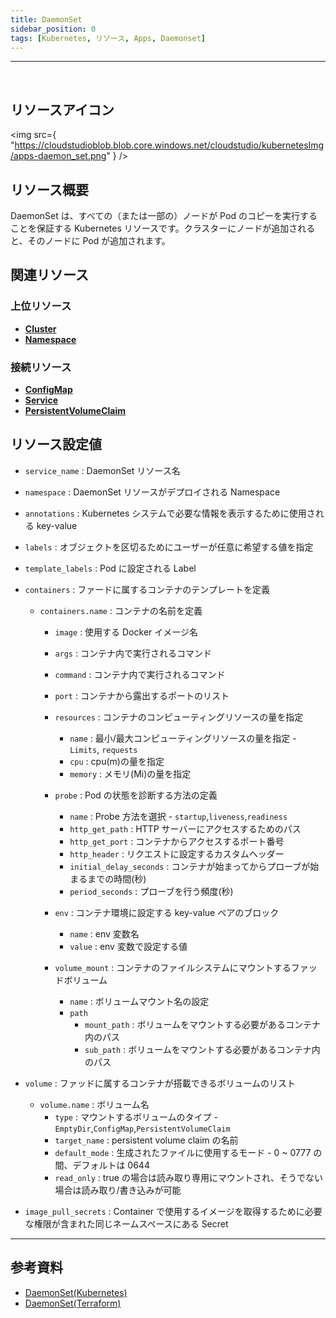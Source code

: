 ```yaml
---
title: DaemonSet
sidebar_position: 0
tags: [Kubernetes, リソース, Apps, Daemonset]
---
```


<hr />
<br />

## リソースアイコン

<img
    src={
        "https://cloudstudioblob.blob.core.windows.net/cloudstudio/kubernetesImg/apps-daemon_set.png"
    }
/>

## リソース概要

DaemonSet は、すべての（または一部の）ノードが Pod のコピーを実行することを保証する Kubernetes リソースです。クラスターにノードが追加されると、そのノードに Pod が追加されます。

## 関連リソース

### 上位リソース

-   [**Cluster**](https://docs.cstudio.app/ja/docs/resource/kubernetes/Base/Cluster)
-   [**Namespace**](https://docs.cstudio.app/ja/docs/resource/kubernetes/Core/Namespace)

### 接続リソース

-   [**ConfigMap**](https://docs.cstudio.app/ja/docs/resource/kubernetes/Core/ConfigMap)
-   [**Service**](https://docs.cstudio.app/ja/docs/resource/kubernetes/Core/Service)
-   [**PersistentVolumeClaim**](https://docs.cstudio.app/ja/docs/resource/kubernetes/Core/PersistentVolumeClaim)

## リソース設定値

-   `service_name` : DaemonSet リソース名
-   `namespace` : DaemonSet リソースがデプロイされる Namespace
-   `annotations` : Kubernetes システムで必要な情報を表示するために使用される key-value
-   `labels` : オブジェクトを区切るためにユーザーが任意に希望する値を指定
-   `template_labels` : Pod に設定される Label
-   `containers` : ファードに属するコンテナのテンプレートを定義

    -   `containers.name` : コンテナの名前を定義

        -   `image` : 使用する Docker イメージ名
        -   `args` : コンテナ内で実行されるコマンド
        -   `command` : コンテナ内で実行されるコマンド
        -   `port` : コンテナから露出するポートのリスト

        -   `resources` : コンテナのコンピューティングリソースの量を指定

            -   `name` : 最小/最大コンピューティングリソースの量を指定 - `Limits`, `requests`
            -   `cpu` : cpu(m)の量を指定
            -   `memory` : メモリ(Mi)の量を指定

        -   `probe` : Pod の状態を診断する方法の定義

            -   `name` : Probe 方法を選択 - `startup`,`liveness`,`readiness`
            -   `http_get_path` : HTTP サーバーにアクセスするためのパス
            -   `http_get_port` : コンテナからアクセスするポート番号
            -   `http_header` : リクエストに設定するカスタムヘッダー
            -   `initial_delay_seconds` : コンテナが始まってからプローブが始まるまでの時間(秒)
            -   `period_seconds` : プローブを行う頻度(秒)

        -   `env` : コンテナ環境に設定する key-value ペアのブロック

            -   `name` : env 変数名
            -   `value` : env 変数で設定する値

        -   `volume_mount` : コンテナのファイルシステムにマウントするファッドボリューム
            -   `name` : ボリュームマウント名の設定
            -   `path`
                -   `mount_path` : ボリュームをマウントする必要があるコンテナ内のパス
                -   `sub_path` : ボリュームをマウントする必要があるコンテナ内のパス

-   `volume` : ファッドに属するコンテナが搭載できるボリュームのリスト

    -   `volume.name` : ボリューム名
        -   `type` : マウントするボリュームのタイプ - `EmptyDir`,`ConfigMap`,`PersistentVolumeClaim`
        -   `target_name` : persistent volume claim の名前
        -   `default_mode` : 生成されたファイルに使用するモード - 0 ~ 0777 の間、デフォルトは 0644
        -   `read_only` : true の場合は読み取り専用にマウントされ、そうでない場合は読み取り/書き込みが可能

-   `image_pull_secrets` : Container で使用するイメージを取得するために必要な権限が含まれた同じネームスペースにある Secret

---

## 参考資料

-   [DaemonSet(Kubernetes)](https://kubernetes.io/docs/concepts/workloads/controllers/daemonset/)
-   [DaemonSet(Terraform)](https://registry.terraform.io/providers/hashicorp/kubernetes/latest/docs/resources/daemonset)
